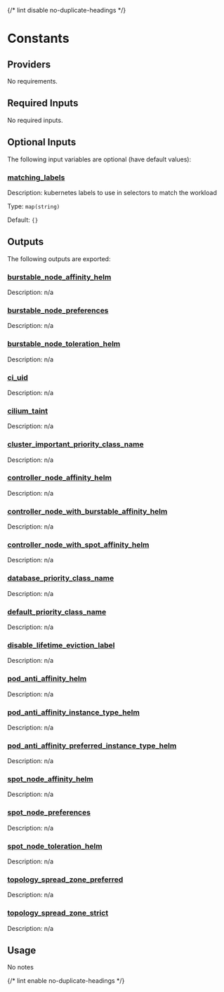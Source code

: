 
{/* lint disable no-duplicate-headings */}

# Constants

<ModuleHeader name="constants" sourceHref="https://github.com/Panfactum/stack/tree/__PANFACTUM_VERSION_EDGE__/packages/infrastructure/constants" status="alpha" type="submodule" />

## Providers

No requirements.

## Required Inputs

No required inputs.

## Optional Inputs

The following input variables are optional (have default values):

### <a name="input_matching_labels" /> [matching\_labels](#input_matching_labels)

Description: kubernetes labels to use in selectors to match the workload

Type: `map(string)`

Default: `{}`

## Outputs

The following outputs are exported:

### <a name="output_burstable_node_affinity_helm" /> [burstable\_node\_affinity\_helm](#output_burstable_node_affinity_helm)

Description: n/a

### <a name="output_burstable_node_preferences" /> [burstable\_node\_preferences](#output_burstable_node_preferences)

Description: n/a

### <a name="output_burstable_node_toleration_helm" /> [burstable\_node\_toleration\_helm](#output_burstable_node_toleration_helm)

Description: n/a

### <a name="output_ci_uid" /> [ci\_uid](#output_ci_uid)

Description: n/a

### <a name="output_cilium_taint" /> [cilium\_taint](#output_cilium_taint)

Description: n/a

### <a name="output_cluster_important_priority_class_name" /> [cluster\_important\_priority\_class\_name](#output_cluster_important_priority_class_name)

Description: n/a

### <a name="output_controller_node_affinity_helm" /> [controller\_node\_affinity\_helm](#output_controller_node_affinity_helm)

Description: n/a

### <a name="output_controller_node_with_burstable_affinity_helm" /> [controller\_node\_with\_burstable\_affinity\_helm](#output_controller_node_with_burstable_affinity_helm)

Description: n/a

### <a name="output_controller_node_with_spot_affinity_helm" /> [controller\_node\_with\_spot\_affinity\_helm](#output_controller_node_with_spot_affinity_helm)

Description: n/a

### <a name="output_database_priority_class_name" /> [database\_priority\_class\_name](#output_database_priority_class_name)

Description: n/a

### <a name="output_default_priority_class_name" /> [default\_priority\_class\_name](#output_default_priority_class_name)

Description: n/a

### <a name="output_disable_lifetime_eviction_label" /> [disable\_lifetime\_eviction\_label](#output_disable_lifetime_eviction_label)

Description: n/a

### <a name="output_pod_anti_affinity_helm" /> [pod\_anti\_affinity\_helm](#output_pod_anti_affinity_helm)

Description: n/a

### <a name="output_pod_anti_affinity_instance_type_helm" /> [pod\_anti\_affinity\_instance\_type\_helm](#output_pod_anti_affinity_instance_type_helm)

Description: n/a

### <a name="output_pod_anti_affinity_preferred_instance_type_helm" /> [pod\_anti\_affinity\_preferred\_instance\_type\_helm](#output_pod_anti_affinity_preferred_instance_type_helm)

Description: n/a

### <a name="output_spot_node_affinity_helm" /> [spot\_node\_affinity\_helm](#output_spot_node_affinity_helm)

Description: n/a

### <a name="output_spot_node_preferences" /> [spot\_node\_preferences](#output_spot_node_preferences)

Description: n/a

### <a name="output_spot_node_toleration_helm" /> [spot\_node\_toleration\_helm](#output_spot_node_toleration_helm)

Description: n/a

### <a name="output_topology_spread_zone_preferred" /> [topology\_spread\_zone\_preferred](#output_topology_spread_zone_preferred)

Description: n/a

### <a name="output_topology_spread_zone_strict" /> [topology\_spread\_zone\_strict](#output_topology_spread_zone_strict)

Description: n/a

## Usage

No notes

{/* lint enable no-duplicate-headings */}
